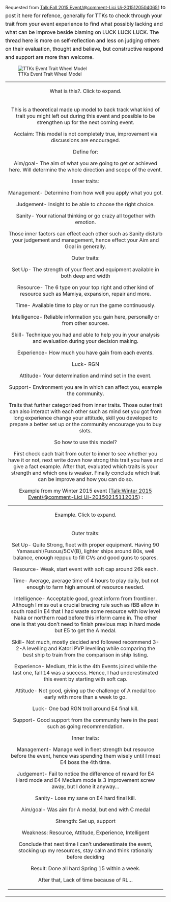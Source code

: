 Requested from [http://kancolle.wikia.com/wiki/Talk:Fall_2015_Event/@comment-Lici_Ui-20151205040651 Talk:Fall 2015 Event/@comment-Lici Ui-20151205040651]<span style="font-weight:normal;color:rgb(0,0,0);font-size:16px;line-height:26px;"> ‎to post it here for refence, generally for TTKs to check through your trait from your event experience to find what possibly lacking and what can be improve beside blaming on LUCK LUCK LUCK. The thread here is more on self-reflection and less on judging others on their evaluation, thought and believe, but constructive respond and support are more than welcome.</span>




[[File:TTKs_Event_trait_wheel_model.png|frame|TTKs Event Trait Wheel Model]]













{| class="wikitable mw-collapsible mw-collapsed" style="width:800px;"
|-
|align="center"|What is this?. Click to expand.
|-
|This is a theoretical made up model to back track what kind of trait you might left out during this event and possible to be strengthen up for the next coming event.


Acclaim: This model is not completely true, improvement via discussions are encouraged.

Define for:

Aim/goal- The aim of what you are going to get or achieved here. Will determine the whole direction and scope of the event.

Inner traits:

Management- Determine from how well you apply what you got.

Judgement- Insight to be able to choose the right choice.

Sanity- Your rational thinking or go crazy all together with emotion.

Those inner factors can effect each other such as Sanity disturb your judgement and management, hence effect your Aim and Goal in generally.



Outer traits:

Set Up- The strength of your fleet and equipment available in both deep and width

Resource- The 6 type on your top right and other kind of resource such as Mamiya, expansion, repair and more.

Time- Available time to play or run the game continuously.

Intelligence- Reliable information you gain here, personally or from other sources.

Skill- Technique you had and able to help you in your analysis and evaluation during your decision making.

Experience- How much you have gain from each events.

Luck- RGN

Attitude- Your determination and mind set in the event.

Support- Environment you are in which can affect you, example the community.

Traits that further categorized from inner traits. Those outer trait can also interact with each other such as mind set you got from long experience change your attitude, skill you developed to prepare a better set up or the community encourage you to buy slots.



So how to use this model?

First check each trait from outer to inner to see whether you have it or not, next write down how strong this trait you have and give a fact example. After that, evaluated which traits is your strength and which one is weaker. Finally conclude which trait can be improve and how you can do so.



Example from my Winter 2015 event ([http://kancolle.wikia.com/wiki/Talk:Winter_2015_Event/@comment-Lici_Ui-20150215112015 Talk:Winter 2015 Event/@comment-Lici Ui-20150215112015]) :

{| class="wikitable mw-collapsible mw-collapsed" style="width:700px;"
|-
|align="center"|Example. Click to expand.
|-
|
Outer traits:

Set Up- Quite Strong, fleet with proper equipment. Having 90 Yamasushi/Fusous/5CV(B), lighter ships around 80s, well balance, enough reppuu to fill CVs and good guns to spares.

Resource- Weak, start event with soft cap around 26k each.

Time- Average, average time of 4 hours to play daily, but not enough to farm high amount of resource needed.

Intelligence- Acceptable good, great inform from frontliner. Although I miss out a crucial bracing rule such as fBB allow in south road in E4 that I had waste some resource with low level Naka or northern road before this inform came in. The other one is that you don’t need to finish previous map in hard mode but E5 to get the A medal.

Skill- Not much, mostly decided and followed recommend 3-2-A levelling and Katori PVP levelling while comparing the best ship to train from the comparison in ship listing.

Experience- Medium, this is the 4th Events joined while the last one, fall 14 was a success. Hence, I had underestimated this event by starting with soft cap.

Attitude- Not good, giving up the challenge of A medal too early with more than a week to go.

Luck- One bad RGN troll around E4 final kill.

Support- Good support from the community here in the past such as going recommendation.

Inner traits:

Management- Manage well in fleet strength but resource before the event, hence was spending them wisely until I meet E4 boss the 4th time.

Judgement- Fail to notice the difference of reward for E4 Hard mode and E4 Medium mode is 3 improvement screw away, but I done it anyway…

Sanity- Lose my sane on E4 hard final kill.



Aim/goal- Was aim for A medal, but end with C medal

Strength: Set up, support

Weakness: Resource, Attitude, Experience, Intelligent



Conclude that next time I can’t underestimate the event, stocking up my resources, stay calm and think rationally before deciding



Result: Done all hard Spring 15 within a week.

After that, Lack of time because of RL…
|}
|}  <ac_metadata title="TTKs Event Trait Wheel Model for improvement" lastmove="1449620139"> </ac_metadata>